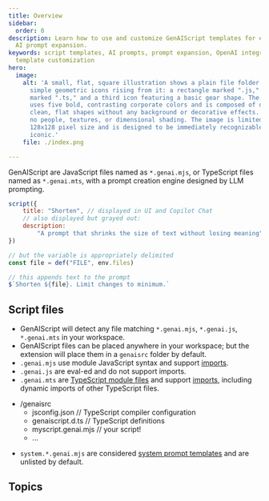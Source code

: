 ```yaml
---
title: Overview
sidebar:
  order: 0
description: Learn how to use and customize GenAIScript templates for efficient
  AI prompt expansion.
keywords: script templates, AI prompts, prompt expansion, OpenAI integration,
  template customization
hero:
  image:
    alt: 'A small, flat, square illustration shows a plain file folder with three
      simple geometric icons rising from it: a rectangle marked ".js," another
      marked ".ts," and a third icon featuring a basic gear shape. The design
      uses five bold, contrasting corporate colors and is composed of only
      clean, flat shapes without any background or decorative effects. There are
      no people, textures, or dimensional shading. The image is limited to a
      128x128 pixel size and is designed to be immediately recognizable and
      iconic.'
    file: ./index.png

---
```


GenAIScript are JavaScript files named as `*.genai.mjs`, or TypeScript files named as `*.genai.mts`,
with a prompt creation engine designed by LLM prompting.

```js title="shorten.genai.mjs"
script({
    title: "Shorten", // displayed in UI and Copilot Chat
    // also displayed but grayed out:
    description:
        "A prompt that shrinks the size of text without losing meaning",
})

// but the variable is appropriately delimited
const file = def("FILE", env.files)

// this appends text to the prompt
$`Shorten ${file}. Limit changes to minimum.`
```

## Script files

-   GenAIScript will detect any file matching `*.genai.mjs`, `*.genai.js`, 
    `*.genai.mts` in your workspace.
-   GenAIScript files can be placed anywhere in your workspace; 
    but the extension will place them in a `genaisrc` folder by default.
-   `.genai.mjs` use module JavaScript syntax and support [imports](/genaiscript/reference/scripts/imports). 
-   `.genai.js` are eval-ed and do not support imports.
-   `.genai.mts` are [TypeScript module files](/genaiscript/reference/scripts/typescript) and support [imports](/genaiscript/reference/scripts/imports), 
    including dynamic imports of other TypeScript files.

<FileTree>

- /genaisrc
  - jsconfig.json     // TypeScript compiler configuration
  - genaiscript.d.ts  // TypeScript definitions 
  - myscript.genai.mjs // your script!
  - ...

</FileTree>

-   `system.*.genai.mjs` are considered [system prompt templates](/genaiscript/reference/scripts/system)
    and are unlisted by default.


## Topics

<DirectoryLinks directory="reference/scripts" />